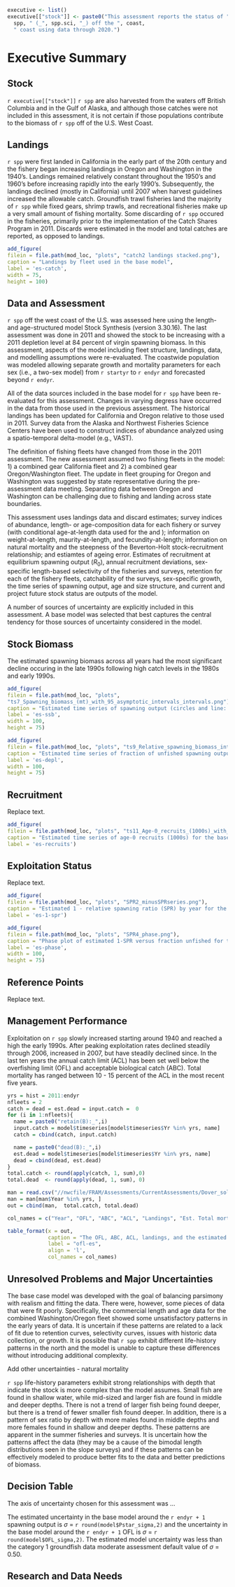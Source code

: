 ```r
executive <- list()
executive[["stock"]] <- paste0("This assessment reports the status of ",
  spp, " (_", spp.sci, "_) off the ", coast, 
  " coast using data through 2020.")
```
# Executive Summary{-}
## Stock{-}
`r executive[["stock"]]` `r spp` are also harvested from the waters off British Columbia and in the Gulf of Alaska, and although those catches were not included in this assessment, it is not certain if those populations contribute to the biomass of `r spp` off of the U.S. West Coast.

## Landings{-}
`r spp` were first landed in California in the early part of the 20th century and the fishery began increasing landings in Oregon and Washington in the 1940's.  Landings remained relatively constant throughout the 1950's and 1960's before increasing rapidly into the early 1990's.  Subsequently, the landings declined (mostly in California) until 2007 when harvest guidelines increased the allowable catch.  Groundfish trawl fisheries land the majority of `r spp` while fixed gears, shrimp trawls, and recreational fisheries make up a very small amount of fishing mortality.  Some discarding of `r spp` occured in the fisheries, primarily prior to the implementation of the Catch Shares Program in 2011.  Discards were estimated in the model and total catches are reported, as opposed to landings.

```r
add_figure(
filein = file.path(mod_loc, "plots", "catch2 landings stacked.png"), 
caption = "Landings by fleet used in the base model",
label = 'es-catch',
width = 75, 
height = 100)
```	

\input{tex_tables/a_Catches_ES.tex}

## Data and Assessment{-}

`r spp` off the west coast of the U.S. was assessed here using the length- and age-structured model Stock Synthesis (version 3.30.16).  The last assessment was done in 2011 and showed the stock to be increasing with a 2011 depletion level at 84 percent of virgin spawning biomass. In this assessment, aspects of the model including fleet structure, landings, data, and modelling assumptions were re-evaluated. The coastwide population was modeled allowing separate growth and mortality parameters for each sex (i.e., a two-sex model) from `r startyr` to `r endyr` and forecasted beyond `r endyr`.

All of the data sources included in the base model for `r spp` have been re-evaluated for this assessment. Changes in varying degress have occurred in the data from those used in the previous assessment. The historical landings has been updated for California and Oregon relative to those used in 2011. Survey data from the Alaska and Northwest Fisheries Science Centers have been used to construct indices of abundance analyzed using a spatio-temporal delta-model (e.g., VAST). 

The definition of fishing fleets have changed from those in the 2011 assessment. The new assessment assumed two fishing fleets in the model: 1) a combined gear California fleet and 2) a combined gear Oregon/Washington fleet. The update in fleet grouping for Oregon and Washington was suggested by state representative during the pre-assessment data meeting. Separating data between Oregon and Washington can be challenging due to fishing and landing across state boundaries. 

This assessment uses landings data and discard estimates; survey indices of abundance, length- or age-composition data for each fishery or survey (with conditional age-at-length data used for the \gls{s-nwslope} and \gls{s-wcgbt}); information on weight-at-length, maurity-at-length, and fecundity-at-length; information on natural mortality and the steepness of the Beverton-Holt stock-recruitment relationship; and estiamtes of ageing error. Estimates of recruitment at equilibrium spawning output ($R_0$), annual recruitment deviations, sex-specific length-based selectivity of the fisheries and surveys, retention for each of the fishery fleets, catchability of the surveys, sex-specific growth, the time series of spawning output, age and size structure, and current and project future stock status are outputs of the model. 

A number of sources of uncertainty are explicitly included in this assessment. A base model was selected that best captures the central tendency for those sources of uncertainty considered in the model.

## Stock Biomass{-}

The estimated spawning biomass across all years had the most significant decline occuring in the late 1990s following high catch levels in the 1980s and early 1990s. 


\input{tex_tables/b_SSB_ES.tex}

```r
add_figure(
filein = file.path(mod_loc, "plots",
"ts7_Spawning_biomass_(mt)_with_95_asymptotic_intervals_intervals.png"), 
caption = "Estimated time series of spawning output (circles and line: median; light broken lines: 95 percent intervals) for the base model",
label = 'es-ssb',
width = 100,
height = 75)
```

```r
add_figure(
filein = file.path(mod_loc, "plots", "ts9_Relative_spawning_biomass_intervals.png"), 
caption = "Estimated time series of fraction of unfished spawning output (circles and line: median; light broken lines: 95 percent intervals) for the base model",
label = 'es-depl',
width = 100,
height = 75)
```

## Recruitment{-}
Replace text.

\input{tex_tables/c_Recr_ES.tex}

```r
add_figure(
filein = file.path(mod_loc, "plots", "ts11_Age-0_recruits_(1000s)_with_95_asymptotic_intervals.png"), 
caption = "Estimated time series of age-0 recruits (1000s) for the base model with 95 percent intervals",
label = 'es-recruits')
```

## Exploitation Status{-}
Replace text.

\input{tex_tables/d_SPR_ES.tex}

```r
add_figure(
filein = file.path(mod_loc, "plots", "SPR2_minusSPRseries.png"), 
caption = "Estimated 1 - relative spawning ratio (SPR) by year for the base model. The management target is plotted as a red horizontal line and values above this reflect harvest in excess of the proxy harvest rate",
label = 'es-1-spr')
```

```r
add_figure(
filein = file.path(mod_loc, "plots", "SPR4_phase.png"), 
caption = "Phase plot of estimated 1-SPR versus fraction unfished for the base model",
label = 'es-phase',
width = 100,
height = 75)
```

## Reference Points{-}
Replace text.

\input{tex_tables/e_ReferencePoints_ES.tex}

## Management Performance{-}

Exploitation on `r spp` slowly increased starting around 1940 and reached a high the early 1990s. After peaking exploitation rates declined steadily through 2006, increased in 2007, but have steadily declined since. In the last ten years the annual catch limit (ACL) has been set well below the overfishing limit (OFL) and acceptable biological catch (ABC).  Total mortality has ranged between 10 - 15 percent of the ACL in the most recent five years.

```r
yrs = hist = 2011:endyr
nfleets = 2
catch = dead = est.dead = input.catch =  0
for (i in 1:nfleets){
  name = paste0("retain(B):_",i)
  input.catch = model$timeseries[model$timeseries$Yr %in% yrs, name]
  catch = cbind(catch, input.catch)

  name = paste0("dead(B):_",i)
  est.dead = model$timeseries[model$timeseries$Yr %in% yrs, name]
  dead = cbind(dead, est.dead)
}
total.catch <- round(apply(catch, 1, sum),0)
total.dead  <- round(apply(dead, 1, sum), 0)

man = read.csv("//nwcfile/FRAM/Assessments/CurrentAssessments/Dover_sole_2021/management/dover_man_for_doc.csv")
man = man[man$Year %in% yrs, ]
out = cbind(man,  total.catch, total.dead)

col_names = c("Year", "OFL", "ABC", "ACL", "Landings", "Est. Total mortality")

table_format(x = out,
             caption = "The OFL, ABC, ACL, landings, and the estimated total mortality in metric tons.",
             label = "ofl-es",
             align = 'l',
             col_names = col_names)
```

## Unresolved Problems and Major Uncertainties{-}

The base case model was developed with the goal of balancing parsimony with realism and fitting the data.  There were, however, some pieces of data that were fit poorly.  Specifically, the commercial length and age data for the combined Washington/Oregon fleet showed some unsatisfactory patterns in the early years of data. It is uncertain if these patterns are related to a lack of fit due to retention curves, selectivity curves, issues with historic data collection, or growth.  It is possible that `r spp` exhibit different life-history patterns in the north and the model is unable to capture these differences without introducing additional complexity.

Add other uncertainties - natural mortality

`r spp` life-history parameters exhibit strong relationships with depth that indicate the stock is more complex than the model assumes.  Small fish are found in shallow water, while mid-sized and larger fish are found in middle and deeper depths.  There is not a trend of larger fish being found deeper, but there is a trend of fewer smaller fish found deeper.  In addition, there is a pattern of sex ratio by depth with more males found in middle depths and more females found in shallow and deeper depths.  These patterns are apparent in the summer fisheries and surveys.  It is uncertain how the patterns affect the data (they may be a cause of the bimodal length distributions seen in the slope surveys) and if these patterns can be effectively modeled to produce better fits to the data and better predictions of biomass.

## Decision Table{-}

The axis of uncertainty chosen for this assessment was ...

The estimated uncertainty in the base model around the `r endyr + 1` spawning output is $\sigma$ = `r round(model$Pstar_sigma,2)` and the uncertainty in the base model around the `r endyr + 1` OFL is $\sigma$ = `r round(model$OFL_sigma,2)`. The estimated model uncertainty was less than the category 1 groundfish data moderate assessment default value of  $\sigma$ = 0.50. 

\input{tex_tables/g_Projections_ES.tex}

## Research and Data Needs{-}

